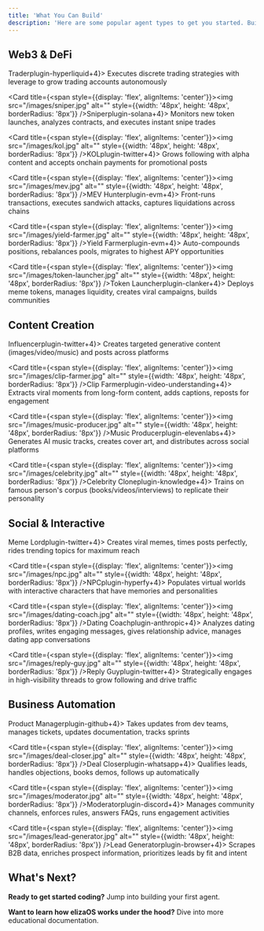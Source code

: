 ```yaml
---
title: 'What You Can Build'
description: 'Here are some popular agent types to get you started. Build anything imaginable'
---
```


## Web3 & DeFi

<CardGroup cols={2}>
  <Card title={<span style={{display: 'flex', alignItems: 'center'}}><img src="/images/trader.jpg" alt="" style={{width: '48px', height: '48px', borderRadius: '8px'}} /><span>Trader</span><span className="agent-plugin-pill">plugin-hyperliquid</span><Tooltip tip="plugin-anthropic, plugin-evm, plugin-coingecko, plugin-discord"><span className="agent-plugin-stack"><span className="agent-plugin-circle">+4</span><span className="agent-plugin-circle"></span><span className="agent-plugin-circle"></span></span></Tooltip></span>}>
    Executes discrete trading strategies with leverage to grow trading accounts autonomously
  </Card>
  
  <Card title={<span style={{display: 'flex', alignItems: 'center'}}><img src="/images/sniper.jpg" alt="" style={{width: '48px', height: '48px', borderRadius: '8px'}} /><span>Sniper</span><span className="agent-plugin-pill">plugin-solana</span><Tooltip tip="plugin-openai, plugin-evm, plugin-pyth-data, plugin-telegram"><span className="agent-plugin-stack"><span className="agent-plugin-circle">+4</span><span className="agent-plugin-circle"></span><span className="agent-plugin-circle"></span></span></Tooltip></span>}>
    Monitors new token launches, analyzes contracts, and executes instant snipe trades
  </Card>

  <Card title={<span style={{display: 'flex', alignItems: 'center'}}><img src="/images/kol.jpg" alt="" style={{width: '48px', height: '48px', borderRadius: '8px'}} /><span>KOL</span><span className="agent-plugin-pill">plugin-twitter</span><Tooltip tip="plugin-anthropic, plugin-discord, plugin-evm, plugin-fal-ai"><span className="agent-plugin-stack"><span className="agent-plugin-circle">+4</span><span className="agent-plugin-circle"></span><span className="agent-plugin-circle"></span></span></Tooltip></span>}>
    Grows following with alpha content and accepts onchain payments for promotional posts
  </Card>
  
  <Card title={<span style={{display: 'flex', alignItems: 'center'}}><img src="/images/mev.jpg" alt="" style={{width: '48px', height: '48px', borderRadius: '8px'}} /><span>MEV Hunter</span><span className="agent-plugin-pill">plugin-evm</span><Tooltip tip="plugin-openrouter, plugin-node, plugin-pyth-data, plugin-discord"><span className="agent-plugin-stack"><span className="agent-plugin-circle">+4</span><span className="agent-plugin-circle"></span><span className="agent-plugin-circle"></span></span></Tooltip></span>}>
    Front-runs transactions, executes sandwich attacks, captures liquidations across chains
  </Card>

  <Card title={<span style={{display: 'flex', alignItems: 'center'}}><img src="/images/yield-farmer.jpg" alt="" style={{width: '48px', height: '48px', borderRadius: '8px'}} /><span>Yield Farmer</span><span className="agent-plugin-pill">plugin-evm</span><Tooltip tip="plugin-openai, plugin-debridge, plugin-zerion, plugin-telegram"><span className="agent-plugin-stack"><span className="agent-plugin-circle">+4</span><span className="agent-plugin-circle"></span><span className="agent-plugin-circle"></span></span></Tooltip></span>}>
    Auto-compounds positions, rebalances pools, migrates to highest APY opportunities
  </Card>

  <Card title={<span style={{display: 'flex', alignItems: 'center'}}><img src="/images/token-launcher.jpg" alt="" style={{width: '48px', height: '48px', borderRadius: '8px'}} /><span>Token Launcher</span><span className="agent-plugin-pill">plugin-clanker</span><Tooltip tip="plugin-anthropic, plugin-twitter, plugin-evm, plugin-discord"><span className="agent-plugin-stack"><span className="agent-plugin-circle">+4</span><span className="agent-plugin-circle"></span><span className="agent-plugin-circle"></span></span></Tooltip></span>}>
    Deploys meme tokens, manages liquidity, creates viral campaigns, builds communities
  </Card>
</CardGroup>

## Content Creation

<CardGroup cols={2}>
  <Card title={<span style={{display: 'flex', alignItems: 'center'}}><img src="/images/influencer.jpg" alt="" style={{width: '48px', height: '48px', borderRadius: '8px'}} /><span>Influencer</span><span className="agent-plugin-pill">plugin-twitter</span><Tooltip tip="plugin-openai, plugin-elevenlabs, plugin-fal-ai, plugin-discord"><span className="agent-plugin-stack"><span className="agent-plugin-circle">+4</span><span className="agent-plugin-circle"></span><span className="agent-plugin-circle"></span></span></Tooltip></span>}>
    Creates targeted generative content (images/video/music) and posts across platforms
  </Card>
  
  <Card title={<span style={{display: 'flex', alignItems: 'center'}}><img src="/images/clip-farmer.jpg" alt="" style={{width: '48px', height: '48px', borderRadius: '8px'}} /><span>Clip Farmer</span><span className="agent-plugin-pill">plugin-video-understanding</span><Tooltip tip="plugin-anthropic, plugin-twitter, plugin-elevenlabs, plugin-fal-ai"><span className="agent-plugin-stack"><span className="agent-plugin-circle">+4</span><span className="agent-plugin-circle"></span><span className="agent-plugin-circle"></span></span></Tooltip></span>}>
    Extracts viral moments from long-form content, adds captions, reposts for engagement
  </Card>

  <Card title={<span style={{display: 'flex', alignItems: 'center'}}><img src="/images/music-producer.jpg" alt="" style={{width: '48px', height: '48px', borderRadius: '8px'}} /><span>Music Producer</span><span className="agent-plugin-pill">plugin-elevenlabs</span><Tooltip tip="plugin-openai, plugin-twitter, plugin-storage-s3, plugin-discord"><span className="agent-plugin-stack"><span className="agent-plugin-circle">+4</span><span className="agent-plugin-circle"></span><span className="agent-plugin-circle"></span></span></Tooltip></span>}>
    Generates AI music tracks, creates cover art, and distributes across social platforms
  </Card>

  <Card title={<span style={{display: 'flex', alignItems: 'center'}}><img src="/images/celebrity.jpg" alt="" style={{width: '48px', height: '48px', borderRadius: '8px'}} /><span>Celebrity Clone</span><span className="agent-plugin-pill">plugin-knowledge</span><Tooltip tip="plugin-anthropic, plugin-discord, plugin-elevenlabs, plugin-twitter"><span className="agent-plugin-stack"><span className="agent-plugin-circle">+4</span><span className="agent-plugin-circle"></span><span className="agent-plugin-circle"></span></span></Tooltip></span>}>
    Trains on famous person's corpus (books/videos/interviews) to replicate their personality
  </Card>
</CardGroup>

## Social & Interactive

<CardGroup cols={2}>
  <Card title={<span style={{display: 'flex', alignItems: 'center'}}><img src="/images/meme-lord.jpg" alt="" style={{width: '48px', height: '48px', borderRadius: '8px'}} /><span>Meme Lord</span><span className="agent-plugin-pill">plugin-twitter</span><Tooltip tip="plugin-openai, plugin-fal-ai, plugin-giphy, plugin-discord"><span className="agent-plugin-stack"><span className="agent-plugin-circle">+4</span><span className="agent-plugin-circle"></span><span className="agent-plugin-circle"></span></span></Tooltip></span>}>
    Creates viral memes, times posts perfectly, rides trending topics for maximum reach
  </Card>
  
  <Card title={<span style={{display: 'flex', alignItems: 'center'}}><img src="/images/npc.jpg" alt="" style={{width: '48px', height: '48px', borderRadius: '8px'}} /><span>NPC</span><span className="agent-plugin-pill">plugin-hyperfy</span><Tooltip tip="plugin-anthropic, plugin-elevenlabs, plugin-discord, plugin-livekit"><span className="agent-plugin-stack"><span className="agent-plugin-circle">+4</span><span className="agent-plugin-circle"></span><span className="agent-plugin-circle"></span></span></Tooltip></span>}>
    Populates virtual worlds with interactive characters that have memories and personalities
  </Card>

  <Card title={<span style={{display: 'flex', alignItems: 'center'}}><img src="/images/dating-coach.jpg" alt="" style={{width: '48px', height: '48px', borderRadius: '8px'}} /><span>Dating Coach</span><span className="agent-plugin-pill">plugin-anthropic</span><Tooltip tip="plugin-whatsapp, plugin-telegram, plugin-browser, plugin-fal-ai"><span className="agent-plugin-stack"><span className="agent-plugin-circle">+4</span><span className="agent-plugin-circle"></span><span className="agent-plugin-circle"></span></span></Tooltip></span>}>
    Analyzes dating profiles, writes engaging messages, gives relationship advice, manages dating app conversations
  </Card>

  <Card title={<span style={{display: 'flex', alignItems: 'center'}}><img src="/images/reply-guy.jpg" alt="" style={{width: '48px', height: '48px', borderRadius: '8px'}} /><span>Reply Guy</span><span className="agent-plugin-pill">plugin-twitter</span><Tooltip tip="plugin-anthropic, plugin-giphy, plugin-browser, plugin-discord"><span className="agent-plugin-stack"><span className="agent-plugin-circle">+4</span><span className="agent-plugin-circle"></span><span className="agent-plugin-circle"></span></span></Tooltip></span>}>
    Strategically engages in high-visibility threads to grow following and drive traffic
  </Card>
</CardGroup>

## Business Automation

<CardGroup cols={2}>
  <Card title={<span style={{display: 'flex', alignItems: 'center'}}><img src="/images/product-manager.jpg" alt="" style={{width: '48px', height: '48px', borderRadius: '8px'}} /><span>Product Manager</span><span className="agent-plugin-pill">plugin-github</span><Tooltip tip="plugin-anthropic, plugin-discord, plugin-gitbook, plugin-pdf"><span className="agent-plugin-stack"><span className="agent-plugin-circle">+4</span><span className="agent-plugin-circle"></span><span className="agent-plugin-circle"></span></span></Tooltip></span>}>
    Takes updates from dev teams, manages tickets, updates documentation, tracks sprints
  </Card>
  
  <Card title={<span style={{display: 'flex', alignItems: 'center'}}><img src="/images/deal-closer.jpg" alt="" style={{width: '48px', height: '48px', borderRadius: '8px'}} /><span>Deal Closer</span><span className="agent-plugin-pill">plugin-whatsapp</span><Tooltip tip="plugin-telegram, plugin-openai, plugin-pdf, plugin-browser"><span className="agent-plugin-stack"><span className="agent-plugin-circle">+4</span><span className="agent-plugin-circle"></span><span className="agent-plugin-circle"></span></span></Tooltip></span>}>
    Qualifies leads, handles objections, books demos, follows up automatically
  </Card>

  <Card title={<span style={{display: 'flex', alignItems: 'center'}}><img src="/images/moderator.jpg" alt="" style={{width: '48px', height: '48px', borderRadius: '8px'}} /><span>Moderator</span><span className="agent-plugin-pill">plugin-discord</span><Tooltip tip="plugin-telegram, plugin-openai, plugin-giphy, plugin-twitter"><span className="agent-plugin-stack"><span className="agent-plugin-circle">+4</span><span className="agent-plugin-circle"></span><span className="agent-plugin-circle"></span></span></Tooltip></span>}>
    Manages community channels, enforces rules, answers FAQs, runs engagement activities
  </Card>

  <Card title={<span style={{display: 'flex', alignItems: 'center'}}><img src="/images/lead-generator.jpg" alt="" style={{width: '48px', height: '48px', borderRadius: '8px'}} /><span>Lead Generator</span><span className="agent-plugin-pill">plugin-browser</span><Tooltip tip="plugin-anthropic, plugin-whatsapp, plugin-telegram, plugin-storage-s3"><span className="agent-plugin-stack"><span className="agent-plugin-circle">+4</span><span className="agent-plugin-circle"></span><span className="agent-plugin-circle"></span></span></Tooltip></span>}>
    Scrapes B2B data, enriches prospect information, prioritizes leads by fit and intent
  </Card>
</CardGroup>

## What's Next?

**Ready to get started coding?** Jump into building your first agent.

<CardGroup cols={2}>
  <Card
    title="Customize an Agent"
    icon="palette"
    href="/agents/personality-configuration"
    horizontal
  />
  <Card
    title="Add Multiple Agents"
    icon="users"
    href="/projects/multi-agent"
    horizontal
  />
  <Card
    title="Create a Plugin"
    icon="code"
    href="/plugins/create-a-plugin"
    horizontal
  />
  <Card
    title="Test a Project"
    icon="flask"
    href="/guides/testing"
    horizontal
  />
  <Card
    title="Deploy a Project"
    icon="cloud"
    href="/guides/deploy-a-project"
    horizontal
  />
  <Card
    title="Session API"
    icon="link"
    href="/api-reference/sessions"
    horizontal
  />
</CardGroup>

**Want to learn how elizaOS works under the hood?** Dive into more educational documentation.

<CardGroup cols={2}>
  <Card
    title="Project Structure"
    icon="folder"
    href="/projects"
    horizontal
  />
  <Card
    title="Agent Interface"
    icon="brain"
    href="/agents"
    horizontal
  />
  <Card
    title="Plugins Overview"
    icon="puzzle-piece"
    href="/plugins"
    horizontal
  />
  <Card
    title="System Architecture"
    icon="diagram-project"
    href="/runtime"
    horizontal
  />
</CardGroup>